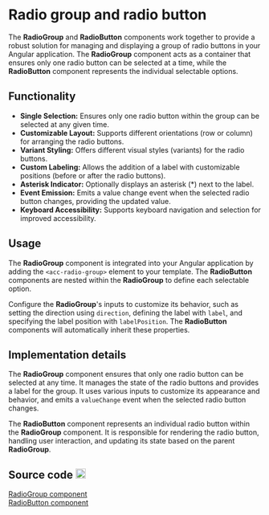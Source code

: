 
# Radio group and radio button

The <strong>RadioGroup</strong> and <strong>RadioButton</strong> components work together to provide a robust solution for managing and displaying a group of radio buttons in your Angular application. The <strong>RadioGroup</strong> component acts as a container that ensures only one radio button can be selected at a time, while the <strong>RadioButton</strong> component represents the individual selectable options.

<Meta of={RadioGroupStories} />

<Canvas of={RadioGroupStories.Primary} />

<Controls />

## Functionality

<ul>
  <li><strong>Single Selection:</strong> Ensures only one radio button within the group can be selected at any given time.</li>
  <li><strong>Customizable Layout:</strong> Supports different orientations (row or column) for arranging the radio buttons.</li>
  <li><strong>Variant Styling:</strong> Offers different visual styles (variants) for the radio buttons.</li>
  <li><strong>Custom Labeling:</strong> Allows the addition of a label with customizable positions (before or after the radio buttons).</li>
  <li><strong>Asterisk Indicator:</strong> Optionally displays an asterisk (*) next to the label.</li>
  <li><strong>Event Emission:</strong> Emits a value change event when the selected radio button changes, providing the updated value.</li>
  <li><strong>Keyboard Accessibility:</strong> Supports keyboard navigation and selection for improved accessibility.</li>
</ul>

## Usage

The <strong>RadioGroup</strong> component is integrated into your Angular application by adding the `<acc-radio-group>` element to your template. The **RadioButton** components are nested within the **RadioGroup** to define each selectable option.

Configure the <strong>RadioGroup</strong>'s inputs to customize its behavior, such as setting the direction using `direction`, defining the label with `label`, and specifying the label position with `labelPosition`. The **RadioButton** components will automatically inherit these properties.

## Implementation details

The **RadioGroup** component ensures that only one radio button can be selected at any time. It manages the state of the radio buttons and provides a label for the group. It uses various inputs to customize its appearance and behavior, and emits a `valueChange` event when the selected radio button changes.

The **RadioButton** component represents an individual radio button within the **RadioGroup** component. It is responsible for rendering the radio button, handling user interaction, and updating its state based on the parent **RadioGroup**.

## Source code <img className="github-icon" src={GithubIcon} alt="github" width="20"/>

[RadioGroup component](https://github.com/histefanov/accedia-angular-components/tree/main/projects/accedia-angular-components/src/lib/components/radio-group)
<br/>[RadioButton component](https://github.com/histefanov/accedia-angular-components/tree/main/projects/accedia-angular-components/src/lib/components/radio-button)